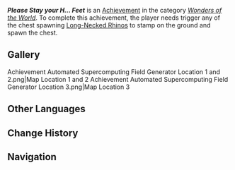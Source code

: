 {{Stub|Add gameplay notes and location context}}
{{Achievement Infobox
|id           = 81503
|order id     = 1487
|category     = Wonders of the World
|description  = Danger can come out of nowhere.
|requirements = 
|primogems    = 5
|tracking     = 
|topic        = 
|type         = Exploration
|hidden       = 1
|set          = 
|tier         = 
|tiers_total  = 
}}'''''Please Stay your H... Feet''''' is an [[Achievement]] in the category ''[[Wonders of the World]]''. To complete this achievement, the player needs trigger any of the chest spawning [[Long-Necked Rhino|Long-Necked Rhinos]] to stamp on the ground and spawn the chest.
<!--
==Gameplay Notes==
*
-->
==Gallery==
<gallery>
Achievement Automated Supercomputing Field Generator Location 1 and 2.png|Map Location 1 and 2
Achievement Automated Supercomputing Field Generator Location 3.png|Map Location 3
</gallery>
<!--
==Video Guides==
{{EVT
|video1   = 
|caption1 = 
}}
-->
==Other Languages==
{{Other Languages
|en       = Please Stay Your H... Feet
|zhs      = 烦请高抬贵脚
|zhs_rm   = 
|zht      = 煩請高抬貴腳
|zht_rm   = 
|zh_tl    = 
|ja       = どうか足を上げてください
|ja_rm    = Douka Ashi wo Agete Kudasai
|ja_tl    = Please Lift Your Feet Somehow
|ko       = 부디 발을 멈춰주십시오
|ko_tl    = 
|es       = Cuidado por donde pisas
|es_tl    = Careful Where You Step
|fr       = Veuillez lever vos pieds
|fr_tl    = Please Lift Your Feet
|ru       = Пожалуйста, поднимите ноги!
|ru_tl    = Please Raise Your Feet!
|th       = ช่วยยกเท้าสูง ๆ หน่อย
|th_rm    = 
|th_tl    = 
|vi       = Xin Hãy Nâng Bàn Chân Cao Quý
|vi_tl    = 
|de       = Hebe bitte deine Füße
|de_tl    = Please Lift Your Feet
|id       = Angkat Kakimu Tinggi-Tinggi
|id_tl    = 
|pt       = Por Favor, Levante os Pés
|pt_tl    = Please, Raise Your Feet
|tr       = Lütfen Ayaklarınızı Kaldırın
|tr_tl    = 
|it       = Un po' di dignità
|it_tl    = 
}}

==Change History==
{{Change History|5.0}}

==Navigation==
{{Achievement Navbox}}